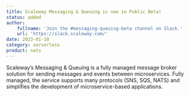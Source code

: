 ```yaml
---
title: Scaleway Messaging & Queuing is now in Public Beta!
status: added
author:
    fullname: 'Join the #messaging-queuing-beta channel on Slack.'
    url: 'https://slack.scaleway.com/'
date: 2023-01-10
category: serverless
product: nats
---
```


Scaleway’s Messaging & Queuing is a fully managed message broker solution for sending messages and events between microservices. Fully managed, the service supports many protocols (SNS, SQS, NATS) and simplifies the development of microservice-based applications.